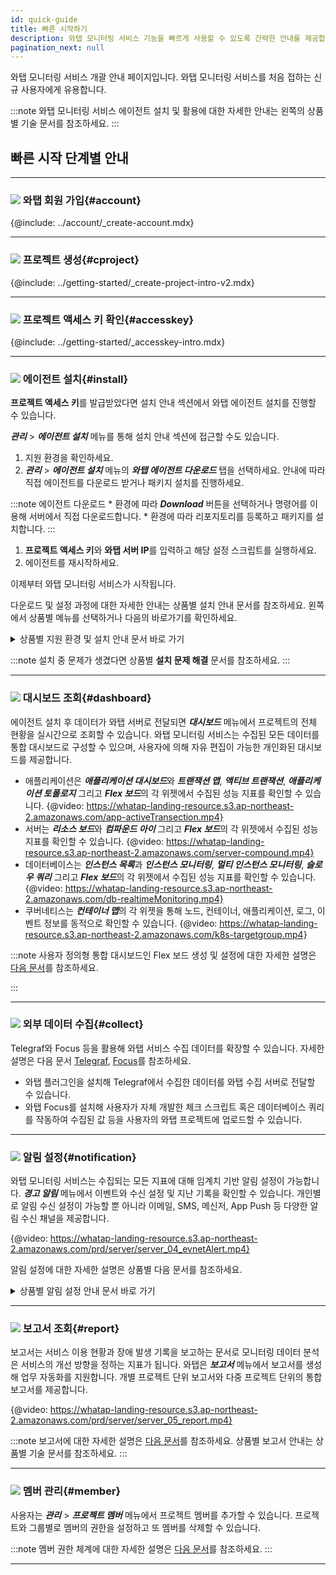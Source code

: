 ```yaml
---
id: quick-guide
title: 빠른 시작하기
description: 와탭 모니터링 서비스 기능을 빠르게 사용할 수 있도록 간략한 안내를 제공합니다.
pagination_next: null
---
```


와탭 모니터링 서비스 개괄 안내 페이지입니다. 와탭 모니터링 서비스를 처음 접하는 신규 사용자에게 유용합니다.

:::note
와탭 모니터링 서비스 에이전트 설치 및 활용에 대한 자세한 안내는 왼쪽의 상품별 기술 문서를 참조하세요.
:::

## 빠른 시작 단계별 안내

----

### ![](/img/number-01.png) 와탭 회원 가입{#account}

{@include: ../account/_create-account.mdx}

----

### ![](/img/number-02.png) 프로젝트 생성{#cproject}

{@include: ../getting-started/_create-project-intro-v2.mdx}

----

### ![](/img/number-03.png) 프로젝트 액세스 키 확인{#accesskey}

{@include: ../getting-started/_accesskey-intro.mdx}

----

### ![](/img/number-04.png) 에이전트 설치{#install}

<!-- 공통 안내로 적용되지 않는 경우가 많아서 상품군 링크 제공? -->

**프로젝트 액세스 키**를 발급받았다면 설치 안내 섹션에서 와탭 에이전트 설치를 진행할 수 있습니다. 

***관리*** > ***에이전트 설치*** 메뉴를 통해 설치 안내 섹션에 접근할 수도 있습니다.

1. 지원 환경을 확인하세요. 
1. ***관리*** > ***에이전트 설치*** 메뉴의 ***와탭 에이전트 다운로드*** 탭을 선택하세요. 안내에 따라 직접 에이전트를 다운로드 받거나 패키지 설치를 진행하세요.

  :::note 에이전트 다운로드
    * 환경에 따라 ***Download*** 버튼을 선택하거나 명령어를 이용해 서버에서 직접 다운로드합니다.
    * 환경에 따라 리포지토리를 등록하고 패키지를 설치합니다.
  :::
1. **프로젝트 액세스 키**와 **와탭 서버 IP**를 입력하고 해당 설정 스크립트를 실행하세요.  
1. 에이전트를 재시작하세요. 

이제부터 와탭 모니터링 서비스가 시작됩니다. 

다운로드 및 설정 과정에 대한 자세한 안내는 상품별 설치 안내 문서를 참조하세요. 왼쪽에서 상품별 메뉴를 선택하거나 다음의 바로가기를 확인하세요.

<details>
<summary>상품별 지원 환경 및 설치 안내 문서 바로 가기</summary>

* **Java**
  * [지원 환경](../java/supported-spec)
  * [에이전트 설치](../java/install-agent)
* **PHP**
  * [지원 환경](../apm/php/supported-spec)
  * [에이전트 설치](../apm/php/install-agent)
* **Node.js**
  * [지원 환경](../nodejs/supported-spec)
  * [에이전트 설치](../nodejs/install-agent)
* **Python**
  * [지원 환경](../apm/python-supported-spec)
  * [에이전트 설치](../apm/python-install-agent)
* **.NET**
  * [지원 환경](../apm/dotnet-supported-spec)
  * [에이전트 설치](../apm/dotnet-install-agent)
* **Golang**
  * [지원 환경](../apm/golang-supported-spec)
  * [에이전트 설치](../apm/golang-install-agent)
* **Server**
  * [지원 환경](../server/server-spec)
  * [에이전트 설치](../server/server-install-agent)
* **Kubernetes**
  * [지원 환경](../kubernetes/kubernetes-support)
  * [에이전트 설치](../kubernetes/kubernetes-install) 
* **PostgreSQL**
  * [지원 환경](../postgresql/db-monitoring-support)
  * [에이전트 설치](../postgresql/install-db-agent)
* **Oracle**
  * [지원 환경](../oracle/db-monitoring-support)
  * [에이전트 설치](../oracle/install-db-agent)
* **MySQL**
  * [지원 환경](../mysql/db-monitoring-support)
  * [에이전트 설치](../mysql/install-db-agent)
* **MS SQL Server**
  * [지원 환경](../mssql/db-monitoring-support)
  * [에이전트 설치](../mssql/install-db-agent)
* **Tibero**
  * [지원 환경](../tibero/db-monitoring-support)
  * [에이전트 설치](../tibero/install-db-agent)
* **CUBRID**
  * [지원 환경](../cubrid/db-monitoring-support)
  * [에이전트 설치](../cubrid/install-db-agent)
* **Altibase**
  * [지원 환경](../altibase/db-monitoring-support)
  * [에이전트 설치](../altibase/install-db-agent)
* **Redis**
  * [지원 환경](../redis/db-monitoring-support)
  * [에이전트 설치](../redis/install-db-agent)
* **MongoDB**
  * [지원 환경](../mongodb/db-monitoring-support)
  * [에이전트 설치](../mongodb/install-db-agent)
* [URL](../url/url-install)
* **클라우드** 
  * [Amazon ECS](../amazon-ecs/install-agent)
  * [Amazon Cloudwatch](../amazon-cloudwatch/install-agent)
  * [Azure Monitor](../azure/install-agent)
  * [Naver Cloud Monitoring](../ncloud/install-agent)
  * [Oracle Cloud Monitor](../oracle-cloud/install-agent)
* [Log](../log/log-function)

</details> 

:::note
설치 중 문제가 생겼다면 상품별 **설치 문제 해결** 문서를 참조하세요.
:::

----

### ![](/img/number-05.png) 대시보드 조회{#dashboard}

에이전트 설치 후 데이터가 와탭 서버로 전달되면 ***대시보드*** 메뉴에서 프로젝트의 전체 현황을 실시간으로 조회할 수 있습니다. 와탭 모니터링 서비스는 수집된 모든 데이터를 통합 대시보드로 구성할 수 있으며, 사용자에 의해 자유 편집이 가능한 개인화된 대시보드를 제공합니다.

* 애플리케이션은 ***애플리케이션 대시보드***와 ***트랜잭션 맵***, ***액티브 트랜잭션***, ***애플리케이션 토폴로지*** 그리고 ***Flex 보드***의 각 위젯에서 수집된 성능 지표를 확인할 수 있습니다.
{@video: https://whatap-landing-resource.s3.ap-northeast-2.amazonaws.com/app-activeTransection.mp4}
* 서버는 ***리소스 보드***와 ***컴파운드 아이*** 그리고 ***Flex 보드***의 각 위젯에서 수집된 성능 지표를 확인할 수 있습니다.
{@video: https://whatap-landing-resource.s3.ap-northeast-2.amazonaws.com/server-compound.mp4}
* 데이터베이스는 ***인스턴스 목록***과 ***인스턴스 모니터링***, ***멀티 인스턴스 모니터링***, ***슬로우 쿼리*** 그리고 ***Flex 보드***의 각 위젯에서 수집된 성능 지표를 확인할 수 있습니다.
{@video: https://whatap-landing-resource.s3.ap-northeast-2.amazonaws.com/db-realtimeMonitoring.mp4}
* 쿠버네티스는 ***컨테이너 맵***의 각 위젯을 통해 노드, 컨테이너, 애플리케이션, 로그, 이벤트 정보를 동적으로 확인할 수 있습니다.
{@video: https://whatap-landing-resource.s3.ap-northeast-2.amazonaws.com/k8s-targetgroup.mp4}

:::note
사용자 정의형 통합 대시보드인 Flex 보드 생성 및 설정에 대한 자세한 설명은 [다음 문서](../java/flex-board)를 참조하세요.
<!-- * 대시보드 위젯을 비롯한 자세한 설명은 상품별 다음 문서([애플리케이션](../apm/learn-apm-main-menu), [서버](../server/learn-server-main-menu), [데이터베이스](../db/learn-db-main-menu), [쿠버네티스](../kubernetes/learn-kubernetes-main-menu))를 참조하세요. -->
<!-- * VR 타입 아이템 안내는 기술 문서 페이지 개편 이후 클라우드 메뉴에서 확인할 수 있습니다.-->
:::

<!-- 대시보드 안내를 대시보드 메뉴 안내만 할 지 아니면 에이전트 주요 메뉴 안내로 활용할지?  -->
<!-- 로그 모니터링, URL 모니터링, 클라우드 모니터링 등 각 성능 지표 조회 방식 취합하기? -->

----

### ![](/img/number-06.png) 외부 데이터 수집{#collect}

<!-- 텔레그라프, 포커스 -->
Telegraf와 Focus 등을 활용해 와탭 서비스 수집 데이터를 확장할 수 있습니다. 자세한 설명은 다음 문서 [Telegraf](../telegraf/telegraf-intro.mdx), [Focus](../focus/focus-intro.mdx)를 참조하세요.

* 와탭 플러그인을 설치해 Telegraf에서 수집한 데이터를 와탭 수집 서버로 전달할 수 있습니다.
* 와탭 Focus를 설치해 사용자가 자체 개발한 체크 스크립트 혹은 데이터베이스 쿼리를 작동하여 수집된 값 등을 사용자의 와탭 프로젝트에 업로드할 수 있습니다.

----

### ![](/img/ic-number-07.svg) 알림 설정{#notification}

와탭 모니터링 서비스는 수집되는 모든 지표에 대해 임계치 기반 알림 설정이 가능합니다. ***경고 알림*** 메뉴에서 이벤트와 수신 설정 및 지난 기록을 확인할 수 있습니다. 개인별로 알림 수신 설정이 가능할 뿐 아니라 이메일, SMS, 메신저, App Push 등 다양한 알림 수신 채널을 제공합니다. 
<!-- 와탭 모니터링 서비스는 이메일, SMS, 메신저, App Push 등 사용자가 선호하는 수단을 선택하여 알림을 수신할 수 있습니다. -->

{@video: https://whatap-landing-resource.s3.ap-northeast-2.amazonaws.com/prd/server/server_04_evnetAlert.mp4}

알림 설정에 대한 자세한 설명은 상품별 다음 문서를 참조하세요. 

<details>
<summary>상품별 알림 설정 안내 문서 바로 가기 </summary>

* [Java](../java/apm-set-notice)
* [PHP](../notification/php-apm-set-notice)
* [Node.js](../notification/nodejs-apm-set-notice)
* [Python](../notification/python-apm-set-notice)
* [.NET](../notification/dotnet-apm-set-notice)
* [Golang](../notification/golang-apm-set-notice)
* [Server](../server/set-notice)
* [PostgreSQL](../postgresql/db-set-notics)
* [Oracle](../oracle/db-set-notics)
* [MySQL](../mysql/db-set-notics)
* [MS SQL Server](../mssql/db-set-notics)
* [Tibero](../tibero/db-set-notics)
* [CUBRID](../cubrid/db-set-notics)
* [Altibase](../altibase/db-set-notics)
* [Redis](../redis/db-set-notics)
* [MongoDB](../mongodb/db-set-notics) 
* [Kubernetes](../notification/kubernetes-set-notice)
* [URL](../url/url-event)
* [Amazon CloudWatch](../amazon-cloudwatch/set-notice)
* [Amazon ECS](../amazon-ecs/set-notice)
* [Azure Monitor](../azure/set-notice)
* [Naver Cloud Monitoring](../ncloud/set-notice)
* [Oracle Cloudd Monitor](../oracle-cloud/set-notice)
* [Log](../notification/log-alert)

</details>

----

### ![](/img/ic-number-08.svg) 보고서 조회{#report}

보고서는 서비스 이용 현황과 장애 발생 기록을 보고하는 문서로 모니터링 데이터 분석은 서비스의 개선 방향을 정하는 지표가 됩니다. 와탭은 ***보고서*** 메뉴에서 보고서를 생성해 업무 자동화를 지원합니다. 개별 프로젝트 단위 보고서와 다중 프로젝트 단위의 통합 보고서를 제공합니다.

{@video: https://whatap-landing-resource.s3.ap-northeast-2.amazonaws.com/prd/server/server_05_report.mp4}

:::note
보고서에 대한 자세한 설명은 [다음 문서](../analysis/java-report-intro)를 참조하세요. 상품별 보고서 안내는 상품별 기술 문서를 참조하세요.
:::

----

### ![](/img/ic-number-09.svg) 멤버 관리{#member}

사용자는 ***관리*** > ***프로젝트 멤버*** 메뉴에서 프로젝트 멤버를 추가할 수 있습니다. 프로젝트와 그룹별로 멤버의 권한을 설정하고 또 멤버를 삭제할 수 있습니다.  

:::note
멤버 권한 체계에 대한 자세한 설명은 [다음 문서](../project/project-structure#project-auth)를 참조하세요.
:::

----

<!--## 참고 자료

* 와탭 모니터링 서비스 기능 문의는 support@whatap.io로 보내주세요.
* 
-->
<!-- 단계 표현 재기술 필요 다음 단계? 다음 순서? -->
